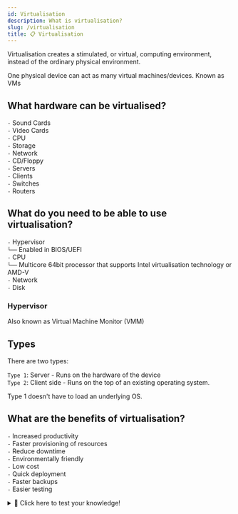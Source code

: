 ```yaml
---
id: Virtualisation
description: What is virtualisation?
slug: /virtualisation
title: 📋 Virtualisation
---
```


<p className="grey">Virtualisation creates a stimulated, or virtual, computing environment, instead of the ordinary physical environment. </p>

One physical device can act as many virtual machines/devices. Known as VMs

## What hardware can be virtualised?

`-` Sound Cards <br />
`-` Video Cards <br />
`-` CPU <br />
`-` Storage <br />
`-` Network <br />
`-` CD/Floppy <br />
`-` Servers <br />
`-` Clients <br />
`-` Switches <br />
`-` Routers <br />

## What do you need to be able to use virtualisation?

`-` Hypervisor <br />
`└──` Enabled in BIOS/UEFI <br />
`-` CPU <br />
`└──` Multicore 64bit processor that supports Intel virtualisation technology or AMD-V <br />
`-` Network <br />
`-` Disk <br />

### Hypervisor
Also known as Virtual Machine Monitor (VMM)

## Types
There are two types:

`Type 1`: Server - Runs on the hardware of the device <br />
`Type 2`: Client side - Runs on the top of an existing operating system.

Type 1 doesn't have to load an underlying OS. 

## What are the benefits of virtualisation?


`-` Increased productivity <br />
`-` Faster provisioning of resources <br />
`-` Reduce downtime <br />
`-` Environmentally friendly <br />
`-` Low cost <br />
`-` Quick deployment <br />
`-` Faster backups <br />
`-` Easier testing <br />

<details>
  <summary>🧠 Click here to test your knowledge! </summary>

<iframe src="https://quizlet.com/680976872/match/embed?i=3loczc&x=1jj1" height="500" width="100%"></iframe>
</details>